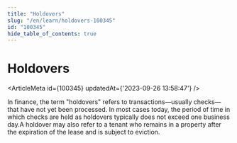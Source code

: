 ```yaml
---
title: "Holdovers"
slug: "/en/learn/holdovers-100345"
id: "100345"
hide_table_of_contents: true
---
```



# Holdovers

<ArticleMeta id={100345} updatedAt={'2023-09-26 13:58:47'} />
<div className='border-solid border-b border-t-0 my-4 border-[var(--ifm-color-gray-300)]' />

In finance, the term "holdovers" refers to transactions—usually checks—that have not yet been processed. In most cases today, the period of time in which checks are held as holdovers typically does not exceed one business day.A holdover may also refer to a tenant who remains in a property after the expiration of the lease and is subject to eviction.
